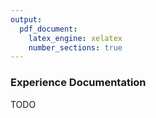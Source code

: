 ```yaml
---
output:
  pdf_document:
    latex_engine: xelatex
    number_sections: true
---
```


### Experience Documentation

TODO

<!--
The data analyst should assess failures and successes as well as potential areas of improvement for use in future projects. This step should include a summary of important experiences during the project and can include interviews with the significant project participants. This document could include pitfalls, misleading approaches, or hints for selecting the best-suited data mining techniques in similar situations. In ideal projects, experience documentation also covers any reports written by individual project members during the project phases and tasks.
-->
